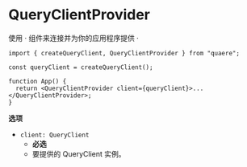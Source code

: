 # QueryClientProvider

使用 · 组件来连接并为你的应用程序提供 ·

```tsx
import { createQueryClient, QueryClientProvider } from "quaere";

const queryClient = createQueryClient();

function App() {
  return <QueryClientProvider client={queryClient}>...</QueryClientProvider>;
}
```

**选项**

- `client: QueryClient`
  - **必选**
  - 要提供的 QueryClient 实例。
